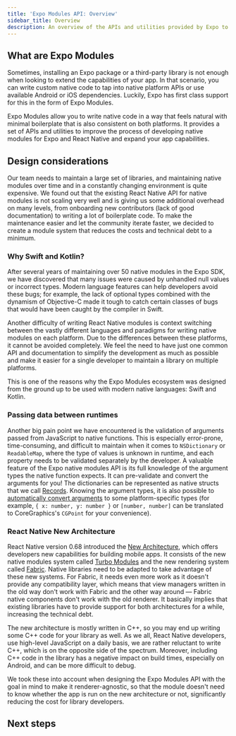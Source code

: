```yaml
---
title: 'Expo Modules API: Overview'
sidebar_title: Overview
description: An overview of the APIs and utilities provided by Expo to develop native modules.
---
```



## What are Expo Modules

Sometimes, installing an Expo package or a third-party library is not enough when looking to extend the capabilities of your app. In that scenario, you can write custom native code to tap into native platform APIs or use available Android or iOS dependencies. Luckily, Expo has first class support for this in the form of Expo Modules.

Expo Modules allow you to write native code in a way that feels natural with minimal boilerplate that is also consistent on both platforms.
It provides a set of APIs and utilities to improve the process of developing native modules for Expo and React Native and expand your app capabilities.

<BoxLink
  title="Native Modules"
  description="Create native modules using Swift and Kotlin."
  href="./module-api"
  Icon={Grid01Icon}
/>
<BoxLink
  title="Android Lifecycle Listeners"
  description="Hook into Android Activity and Application lifecycle events."
  href="./android-lifecycle-listeners"
  Icon={AndroidIcon}
/>
<BoxLink
  title="iOS AppDelegate Subscribers"
  description="Respond to iOS AppDelegate events."
  href="./appdelegate-subscribers"
  Icon={AppleIcon}
/>
<BoxLink
  title="expo-module.config.json"
  description="Configure and opt in to features."
  href="./module-config"
  Icon={Settings01Icon}
/>

## Design considerations

Our team needs to maintain a large set of libraries, and maintaining native modules over time and in a constantly changing environment is quite expensive.
We found out that the existing React Native API for native modules is not scaling very well and is giving us some additional overhead on many levels, from onboarding new contributors (lack of good documentation) to writing a lot of boilerplate code.
To make the maintenance easier and let the community iterate faster, we decided to create a module system that reduces the costs and technical debt to a minimum.

### Why Swift and Kotlin?

After several years of maintaining over 50 native modules in the Expo SDK, we have discovered that many issues were caused by unhandled null values or incorrect types.
Modern language features can help developers avoid these bugs; for example, the lack of optional types combined with the dynamism of Objective-C made it tough to catch certain classes of bugs that would have been caught by the compiler in Swift.

Another difficulty of writing React Native modules is context switching between the vastly different languages and paradigms for writing native modules on each platform.
Due to the differences between these platforms, it cannot be avoided completely. We feel the need to have just one common API and documentation to simplify the development as much as possible and make it easier for a single developer to maintain a library on multiple platforms.

This is one of the reasons why the Expo Modules ecosystem was designed from the ground up to be used with modern native languages: Swift and Kotlin.

### Passing data between runtimes

Another big pain point we have encountered is the validation of arguments passed from JavaScript to native functions.
This is especially error-prone, time-consuming, and difficult to maintain when it comes to `NSDictionary` or `ReadableMap`, where the type of values is unknown in runtime, and each property needs to be validated separately by the developer.
A valuable feature of the Expo native modules API is its full knowledge of the argument types the native function expects. It can pre-validate and convert the arguments for you! The dictionaries can be represented as native structs that we call [Records](./module-api/#records).
Knowing the argument types, it is also possible to [automatically convert arguments](./module-api/#convertibles) to some platform-specific types (for example, `{ x: number, y: number }` or `[number, number]` can be translated to CoreGraphics's `CGPoint` for your convenience).

### React Native New Architecture

React Native version 0.68 introduced the [New Architecture](https://reactnative.dev/docs/the-new-architecture/landing-page), which offers developers new capabilities for building mobile apps.
It consists of the new native modules system called [Turbo Modules](https://reactnative.dev/docs/the-new-architecture/pillars-turbomodules) and the new rendering system called [Fabric](https://reactnative.dev/architecture/fabric-renderer).
Native libraries need to be adapted to take advantage of these new systems. For Fabric, it needs even more work as it doesn't provide any compatibility layer, which means that view managers written in the old way don't work with Fabric and the other way around — Fabric native components don't work with the old renderer.
It basically implies that existing libraries have to provide support for both architectures for a while, increasing the technical debt.

The new architecture is mostly written in C++, so you may end up writing some C++ code for your library as well.
As we all, React Native developers, use high-level JavaScript on a daily basis, we are rather reluctant to write C++, which is on the opposite side of the spectrum.
Moreover, including C++ code in the library has a negative impact on build times, especially on Android, and can be more difficult to debug.

We took these into account when designing the Expo Modules API with the goal in mind to make it renderer-agnostic, so that the module doesn't need to know whether the app is run on the new architecture or not, significantly reducing the cost for library developers.

## Next steps

<BoxLink
  title="Get Started"
  description="Learn how to create a new Expo module or setup existing library as an Expo module."
  href="./get-started"
/>
